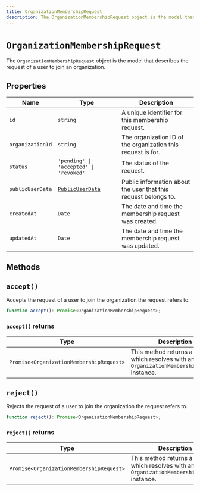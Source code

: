 ```yaml
---
title: OrganizationMembershipRequest
description: The OrganizationMembershipRequest object is the model that describes the request of a user to join an organization.
---
```


# `OrganizationMembershipRequest`

The `OrganizationMembershipRequest` object is the model that describes the request of a user to join an organization.

## Properties

| Name | Type | Description |
| --- | --- | --- |
| `id` | `string` | A unique identifier for this membership request. |
| `organizationId` | `string` | The organization ID of the organization this request is for. |
| `status` | `'pending' \| 'accepted' \| 'revoked'` | The status of the request. |
| `publicUserData` | [`PublicUserData`](/docs/references/javascript/types/public-user-data) | Public information about the user that this request belongs to. |
| `createdAt` | `Date` | The date and time the membership request was created. |
| `updatedAt` | `Date` | The date and time the membership request was updated. |

## Methods

## `accept()`

Accepts the request of a user to join the organization the request refers to.

```typescript
function accept(): Promise<OrganizationMembershipRequest>;
```

### `accept()` returns

| Type | Description |
| --- | --- |
| <code>Promise\<OrganizationMembershipRequest\></code> | This method returns a `Promise` which resolves with an `OrganizationMembershipRequest` instance. |

## `reject()`

Rejects the request of a user to join the organization the request refers to.

```typescript
function reject(): Promise<OrganizationMembershipRequest>;
```

### `reject()` returns

| Type | Description |
| --- | --- |
| <code>Promise\<OrganizationMembershipRequest\></code> | This method returns a `Promise` which resolves with an `OrganizationMembershipRequest` instance. |